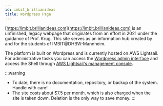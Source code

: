```yaml
---
id: imbit_brillianideas
title: Wordpress Page
---
```


[https://imbit.brillianideas.com](https://imbit.brillianideas.com) is an unfinished, legacy webpage that originates from an effort in 2021 under the guidance of Prof. Krug. This site serves as an information hub created by and for the students of IMBIT@DHBW-Mannheim.

The platform is built on Wordpress and is currently hosted on AWS Lightsail. For administrative tasks you can access the [Wordpress admin interface](https://imbit.brillianideas.com/wp-admin) and access the Shell through [AWS Lightsail's management console](https://lightsail.aws.amazon.com/).

:::warning
- To date, there is no documentation, repository, or backup of the system. Handle with care!
- The site costs about $7.5 per month, which is also charged when the site is taken down. Deletion is the only way to save money.
:::